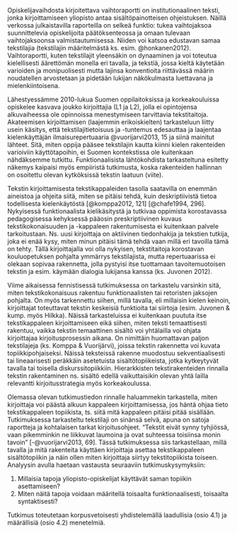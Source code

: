 ﻿

Opiskelijavaihdosta kirjoitettava vaihtoraportti on institutionaalinen teksti, jonka kirjoittamiseen yliopisto antaa sisältöpainotteisen ohjeistuksen. Näillä verkossa julkaistavilla raporteilla on selkeä funktio: tukea vaihtojaksoa suunnittelevia opiskelijoita päätöksenteossa ja omaan tulevaan vaihtojaksoonsa valmistautumisessa. Niiden voi katsoa edustavan samaa tekstilajia (tekstilajin määritelmästä ks. esim. @honkanen2012). Vaihtoraportti, kuten tekstilajit yleensäkin on dynaaminen ja voi toteutua kielellisesti äärettömän monella eri tavalla, ja tekstiä, jossa kieltä käytetään varioiden ja monipuolisesti mutta lajinsa konventioita riittävässä määrin noudatellen arvostetaan ja pidetään lukijan näkökulmasta luettavana ja mielenkiintoisena.

Lähestyessämme 2010-lukua Suomen oppilaitoksissa ja korkeakouluissa opiskelee kasvava joukko kirjoittajia (L1 ja L2), jolla ei opintojensa alkuvaiheessa ole opinnoissa menestymiseen tarvittavia tekstitaitoja.   Akateemisen kirjoittamisen (laajemmin erikoiskielten) tarkasteluun liitty usein käsitys, että tekstilajitietoisuus ja -tuntemus edesauttaa ja laajentaa kielenkäyttäjän ilmaisurepertuaaria @vuorijarvi2013, 15 ja siinä mainitut lähteet. Sitä, miten oppija pääsee tekstilajin kautta kiinni kielen rakenteiden varioiviin käyttötapoihin, ei Suomen kontekstissa ole kuitenkaan nähdäksemme tutkittu. Funktionaalisista lähtökohdista tarkasteltuna esitetty näkemys kaipaisi myös empiiristä tutkimusta, koska rakenteiden hallinnan on osoitettu olevan kytköksissä tekstin laatuun (viite).

Tekstin kirjoittamisesta tekstikappaleiden tasolla saatavilla on enemmän aineistoa ja ohjeita siitä, miten se pitäisi tehdä, kuin deskriptiivistä tietoa todellisesta kielenkäytöstä [@komppa2012, 121] [@chafe1994, 296].  Nykyisessä funktionaalista kielikäsitystä ja tutkivaa oppimista korostavassa pedagogisessa kehyksessä pääosin preskriptiivinen kuvaus tekstikokonaisuuden ja -kappaleen rakentumisesta ei kuitenkaan palvele tarkoitustaan. Ns. uusi kirjoittaja on aktiivinen tiedonhakija ja tekstien tutkija, joka ei enää kysy, miten minun pitäisi tämä tehdä vaan millä eri tavoilla tämä on tehty. Tällä kirjoittajalla voi olla nykyisen, tekstitaitoja korostavan kouluopetuksen pohjalta ymmärrys tekstilajista, mutta repertuaarissa ei olekaan sopivaa rakennetta, jolla pystyisi itse tuottamaan tavoitemuotoisen tekstin ja esim. käymään dialogia lukijansa kanssa (ks. Juvonen 2012). 

Viime aikaisessa fennistisessä tutkimuksessa on tarkastelu varsinkin sitä, miten tekstikokonaisuus rakentuu funktionaalisten tai retoristen jaksojen pohjalta. On myös tarkennettu siihen, millä tavalla, eli millaisin kielen keinoin, kirjoittajat toteuttavat tekstin keskeisiä funktioita tai siirtoja (esim. Juvonen & kump. myös Hilkka). Näissä tarkasteluissa ei kuitenkaan puututa itse tekstikappaleen kirjoittamiseen eikä siihen, miten teksti temaattisesti rakentuu, vaikka tekstin temaattinen sisältö voi yhtälailla voi ohjata kirjoittajaa kirjoitusprosessin aikana. On nimittäin huomattavan paljon tekstilajeja (ks. Komppa & Vuorijärvi), joissa tekstin rakennetta voi kuvata topiikkipohjaiseksi. Näissä teksteissä rakenne muodostuu sekventiaalisesti tai lineaarisesti peräkkäin asetetuista sisältötopiikeista, jotka kytkeytyvät tavalla tai toisella diskurssitopiikkiin. Hierarkkisten tekstirakenteiden rinnalla tekstin rakentaminen ns. sisältö edellä vaikuttaisikin olevan yhtä lailla relevantti kirjoitusstrategia myös korkeakoulussa.

Olemassa olevan tutkimustiedon rinnalle haluammekin tarkastella, miten kirjoittaja voi päästä alkuun kappaleen kirjoittamisessa, jos häntä ohjaa tieto tekstikappaleen topiikista, ts. siitä mitä kappaleen pitäisi pitää sisällään. Tutkimuksessa tarkasteltu tekstilaji on sinänsä selvä, apuna on satoja raportteja ja kohtalaisen tarkat kirjoitusohjeet. "Tekstit eivät synny tyhjiössä, vaan pikemminkin ne liikkuvat laumoina ja ovat suhteessa toisiinsa monin tavoin" [-@vuorijarvi2013, 69]. Tässä tutkimuksessa siis tarkastellaan, millä tavalla ja mitä rakenteita käyttäen kirjoittaja asettaa tekstikappaleen sisältötopiikin ja näin ollen miten kirjoittaja siirtyy tekstitopiikista toiseen. 
Analyysin avulla haetaan vastausta seuraaviin tutkimuskysymyksiin: 

1) Millaisia tapoja yliopisto-opiskelijat käyttävät saman topiikin asettamiseen?
2) Miten näitä tapoja voidaan määritellä toisaalta funktionaalisesti, toisaalta syntaktisesti?

Tutkimus toteutetaan korpusvetoisesti yhdistelemällä laadullisia (osio 4.1) ja määrällisiä (osio 4.2) menetelmiä. 
